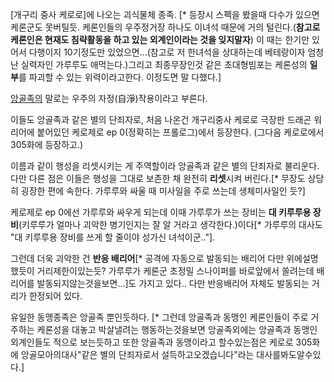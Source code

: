 [개구리 중사 케로로]에 나오는 괴식물체 종족. [* 등장시 스펙을 봤을때 다수가 있으면 케론군도 못버틸듯. 케론인들의 우주정거장 하나도 이녀석 때문에 거의 털린다.('''참고로 케론인은 현재도 침략활동을 하고 있는 외계인이라는 것을 잊지말자''') 이 때는 한기만 있어서 다행이지 10기정도만 있었으면...(참고로 저 한녀석을 상대하는데 베테랑이자 엄청난 실력자인 가루루도 애먹는다.)그리고 최종무장인것 같은 초대형빔포는 케론성의 '''일부'''를 파괴할 수 있는 위력이라고한다. 이정도면 말 다했다.]

[[앙골족]]의 말로는 우주의 자정(自淨)작용이라고 부른다.

이들도 앙골족과 같은 별의 단죄자로, 처음 나온건 개구리중사 케로로 극장판 드래곤 워리어에 붙어있던 케로제로 ep 0(정확히는 프롤로그)에서 등장한다. (그다음 케로로에서 305화에 등장하고.)

이름과 같이 행성을 리셋시키는 게 주역할이라 앙골족과 같은 별의 단죄자로 불리운다. 다만 다른 점은 이들은 행성을 그대로 보존한 채 완전히 '''리셋'''시켜 버린다.[* 무장도 상당히 굉장한 편에 속한다. 가루루와 싸울 때 미사일을 주로 쓰는데 생체미사일인 듯?]

케로제로 ep 0에선 가루루와 싸우게 되는데 이때 가루루가 쓰는 장비는 '''대 키루루용 장비'''(키루루가 얼마나 괴악한 병기인지는 잘 알 거라고 생각한다.)이다[* 가루루의 대사도 "대 키루루용 장비를 쓰게 할 줄이야 성가신 녀석이군.."].
 
그런데 더욱 괴악한 건 '''반응 배리어'''[* 공격에 자동으로 발동되는 배리어 다만 위에설명했듯이 거리제한이있는듯? 가루루가 케론군 초정밀 스나이퍼를 바로앞에서 쏠려는데 배리어를 발동되지않는것을보면...]도 가지고 있다.. 다만 반응배리어 자체도 발동되는 거리가 한정되어 있다.

유일한 동맹종족은 앙골족 뿐인듯하다.
[* 그런데 앙골족과 동맹인 케론인들이 주로 거주하는 케론성을 대놓고 박살낼려는 행동하는것을보면 앙골족외에는 앙골족과 동맹인 외계인들도 적으로 보는듯하고 또한 앙골족과 동맹이라고 할수있는점은 케로로 305화에 앙골모아의대사"같은 별의 단죄자로서 설득하고오겠습니다"라는 대사를봐도알수있다.]
